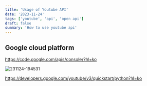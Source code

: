 ```yaml
---
title: 'Usage of Youtube API'
date: '2023-11-24'
tags: ['youtube', 'api', 'open api']
draft: false
summary: 'How to use youtube api'
---
```


## Google cloud platform

https://code.google.com/apis/console/?hl=ko

![231124-194531](/static/images/youtube/231124-194531.png)

https://developers.google.com/youtube/v3/quickstart/python?hl=ko
